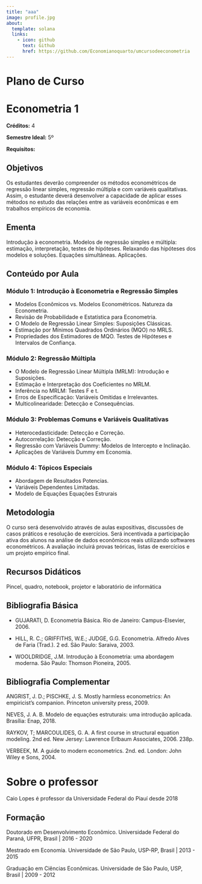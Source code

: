 ```yaml
---
title: "aaa"
image: profile.jpg
about: 
  template: solana
  links:
    - icon: github
      text: Github
      href: https://github.com/Economianoquarto/umcursodeeconometria
---
```


# Plano de Curso

# Econometria 1

**Créditos:** 4

**Semestre Ideal:** 5º

**Requisitos:**

## Objetivos

Os estudantes deverão compreender os métodos econométricos de regressão linear simples, regressão múltipla e com variáveis qualitativas. Assim, o estudante deverá desenvolver a capacidade de aplicar esses métodos no estudo das relações entre as variáveis econômicas e em trabalhos empíricos de economia.

## Ementa

Introdução à econometria. Modelos de regressão simples e múltipla: estimação, interpretação, testes de hipóteses. Relaxando das hipóteses dos modelos e soluções. Equações simultâneas. Aplicações.

## Conteúdo por Aula

### Módulo 1: Introdução à Econometria e Regressão Simples

-   Modelos Econômicos vs. Modelos Econométricos. Natureza da Econometria.
-   Revisão de Probabilidade e Estatística para Econometria.
-   O Modelo de Regressão Linear Simples: Suposições Clássicas.
-   Estimação por Mínimos Quadrados Ordinários (MQO) no MRLS.
-   Propriedades dos Estimadores de MQO. Testes de Hipóteses e Intervalos de Confiança.

### Módulo 2: Regressão Múltipla

-   O Modelo de Regressão Linear Múltipla (MRLM): Introdução e Suposições.
-   Estimação e Interpretação dos Coeficientes no MRLM.
-   Inferência no MRLM: Testes F e t.
-   Erros de Especificação: Variáveis Omitidas e Irrelevantes.
-   Multicolinearidade: Detecção e Consequências.

### Módulo 3: Problemas Comuns e Variáveis Qualitativas

-   Heterocedasticidade: Detecção e Correção.
-   Autocorrelação: Detecção e Correção.
-   Regressão com Variáveis Dummy: Modelos de Intercepto e Inclinação.
-   Aplicações de Variáveis Dummy em Economia.

### Módulo 4: Tópicos Especiais

-   Abordagem de Resultados Potencias.
-   Variáveis Dependentes Limitadas.
-   Modelo de Equações Equações Estrurais

## Metodologia

O curso será desenvolvido através de aulas expositivas, discussões de casos práticos e resolução de exercícios. Será incentivada a participação ativa dos alunos na análise de dados econômicos reais utilizando softwares econométricos. A avaliação incluirá provas teóricas, listas de exercícios e um projeto empírico final.

## Recursos Didáticos

Pincel, quadro, notebook, projetor e laboratório de informática

## Bibliografia Básica

-   GUJARATI, D. Econometria Básica. Rio de Janeiro: Campus-Elsevier, 2006.

-   HILL, R. C.; GRIFFITHS, W.E.; JUDGE, G.G. Econometria. Alfredo Alves de Faria (Trad.). 2 ed. São Paulo: Saraiva, 2003.

-   WOOLDRIDGE, J.M. Introdução à Econometria: uma abordagem moderna. São Paulo: Thomson Pioneira, 2005.

## Bibliografia Complementar

ANGRIST, J. D.; PISCHKE, J. S. Mostly harmless econometrics: An empiricist's companion. Princeton university press, 2009.

NEVES, J. A. B. Modelo de equações estruturais: uma introdução aplicada. Brasília: Enap, 2018.

RAYKOV, T; MARCOULIDES, G. A. A first course in structural equation modeling. 2nd ed. New Jersey: Lawrence Erlbaum Associates, 2006. 238p.

VERBEEK, M. A guide to modern econometrics. 2nd. ed. London: John Wiley e Sons, 2004.

# Sobre o professor

Caio Lopes é professor da Universidade Federal do Piauí desde 2018

## Formação

Doutorado em Desenvolvimento Econômico. Universidade Federal do Paraná, UFPR, Brasil \| 2016 - 2020

Mestrado em Economia. Universidade de São Paulo, USP-RP, Brasil \| 2013 - 2015

Graduação em Ciências Econômicas. Universidade de São Paulo, USP, Brasil \| 2009 - 2012

